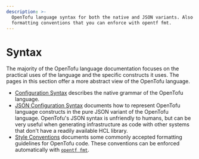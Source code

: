 ```yaml
---
description: >-
  OpenTofu language syntax for both the native and JSON variants. Also learn
  formatting conventions that you can enforce with opentf fmt.
---
```


# Syntax

The majority of the OpenTofu language documentation focuses on the practical
uses of the language and the specific constructs it uses. The pages in this
section offer a more abstract view of the OpenTofu language.

- [Configuration Syntax](/docs/language/syntax/configuration) describes the native
  grammar of the OpenTofu language.
- [JSON Configuration Syntax](/docs/language/syntax/json) documents
  how to represent OpenTofu language constructs in the pure JSON variant of the
  OpenTofu language. OpenTofu's JSON syntax is unfriendly to humans, but can
  be very useful when generating infrastructure as code with other systems that
  don't have a readily available HCL library.
- [Style Conventions](/docs/language/syntax/style) documents some commonly
  accepted formatting guidelines for OpenTofu code. These conventions can be
  enforced automatically with [`opentf fmt`](/docs/cli/commands/fmt).
